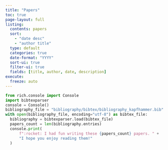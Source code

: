 ```yaml
---
title: "Papers"
toc: true
page-layout: full
listing:
  contents: papers
  sort:
    - "date desc"
    - "author title"
  type: default
  categories: true
  date-format: "YYYY"
  sort-ui: true
  filter-ui: true
  fields: [title, author, date, description]
execute:
  freeze: auto
---
```


```python
from rich.console import Console
import bibtexparser
console = Console()
bibliography_file = "bibliography/bibtex/bibliography_kapfhammer.bib"
with open(bibliography_file, encoding="utf-8") as bibtex_file:
  bibliography = bibtexparser.load(bibtex_file)
  papers_count = len(bibliography.entries)
  console.print(
      f":rocket: I had fun writing these {papers_count} papers. " +
      "I hope you enjoy reading them!"
  )
```
